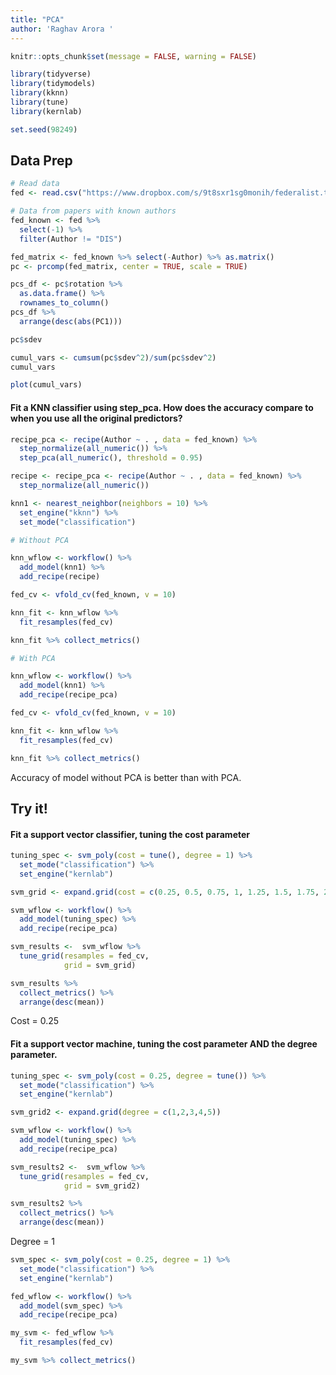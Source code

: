 ```yaml
---
title: "PCA"
author: 'Raghav Arora '
---
```


```r
knitr::opts_chunk$set(message = FALSE, warning = FALSE)

library(tidyverse)
library(tidymodels)
library(kknn)
library(tune)
library(kernlab)

set.seed(98249)
```

## Data Prep

```r
# Read data
fed <- read.csv("https://www.dropbox.com/s/9t8sxr1sg0monih/federalist.txt?dl=1")

# Data from papers with known authors
fed_known <- fed %>%
  select(-1) %>%
  filter(Author != "DIS")
```

```r
fed_matrix <- fed_known %>% select(-Author) %>% as.matrix()
pc <- prcomp(fed_matrix, center = TRUE, scale = TRUE)

```

```r
pcs_df <- pc$rotation %>%
  as.data.frame() %>%
  rownames_to_column() 
pcs_df %>%
  arrange(desc(abs(PC1)))
```

```r
pc$sdev
```

```r
cumul_vars <- cumsum(pc$sdev^2)/sum(pc$sdev^2)
cumul_vars
```

```r
plot(cumul_vars)
```

#### Fit a KNN classifier using step_pca.  How does the accuracy compare to when you use all the original predictors?

```r
recipe_pca <- recipe(Author ~ . , data = fed_known) %>% 
  step_normalize(all_numeric()) %>% 
  step_pca(all_numeric(), threshold = 0.95)

recipe <- recipe_pca <- recipe(Author ~ . , data = fed_known) %>% 
  step_normalize(all_numeric())
```

```r
knn1 <- nearest_neighbor(neighbors = 10) %>% 
  set_engine("kknn") %>% 
  set_mode("classification")
```

```r
# Without PCA

knn_wflow <- workflow() %>% 
  add_model(knn1) %>% 
  add_recipe(recipe)

fed_cv <- vfold_cv(fed_known, v = 10)

knn_fit <- knn_wflow %>% 
  fit_resamples(fed_cv)

knn_fit %>% collect_metrics()
```

```r
# With PCA

knn_wflow <- workflow() %>% 
  add_model(knn1) %>% 
  add_recipe(recipe_pca)

fed_cv <- vfold_cv(fed_known, v = 10)

knn_fit <- knn_wflow %>% 
  fit_resamples(fed_cv)

knn_fit %>% collect_metrics()
```
Accuracy of model without PCA is better than with PCA.

## Try it!

#### Fit a support vector classifier, tuning the **cost** parameter

```r
tuning_spec <- svm_poly(cost = tune(), degree = 1) %>%
  set_mode("classification") %>%
  set_engine("kernlab")

svm_grid <- expand.grid(cost = c(0.25, 0.5, 0.75, 1, 1.25, 1.5, 1.75, 2))

svm_wflow <- workflow() %>%
  add_model(tuning_spec) %>%
  add_recipe(recipe_pca)

svm_results <-  svm_wflow %>% 
  tune_grid(resamples = fed_cv,
            grid = svm_grid)

svm_results %>% 
  collect_metrics() %>%
  arrange(desc(mean))

```

Cost = 0.25

#### Fit a support vector **machine**, tuning the **cost** parameter AND the **degree** parameter.

```r
tuning_spec <- svm_poly(cost = 0.25, degree = tune()) %>%
  set_mode("classification") %>%
  set_engine("kernlab")

svm_grid2 <- expand.grid(degree = c(1,2,3,4,5))

svm_wflow <- workflow() %>%
  add_model(tuning_spec) %>%
  add_recipe(recipe_pca)

svm_results2 <-  svm_wflow %>% 
  tune_grid(resamples = fed_cv,
            grid = svm_grid2)

svm_results2 %>% 
  collect_metrics() %>%
  arrange(desc(mean))
```

Degree = 1

```r
svm_spec <- svm_poly(cost = 0.25, degree = 1) %>%
  set_mode("classification") %>%
  set_engine("kernlab")

fed_wflow <- workflow() %>%
  add_model(svm_spec) %>%
  add_recipe(recipe_pca)

my_svm <- fed_wflow %>%
  fit_resamples(fed_cv)

my_svm %>% collect_metrics()
```

